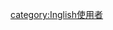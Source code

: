 <noinclude>{{幽默|nocat=true}}</noinclude>
{{user language-2|嘤|此用户能够较好地使用“嘤”组织语言并向他人撒娇嘤~|撒娇}}
<noinclude>[[category:Inglish使用者]]</noinclude>